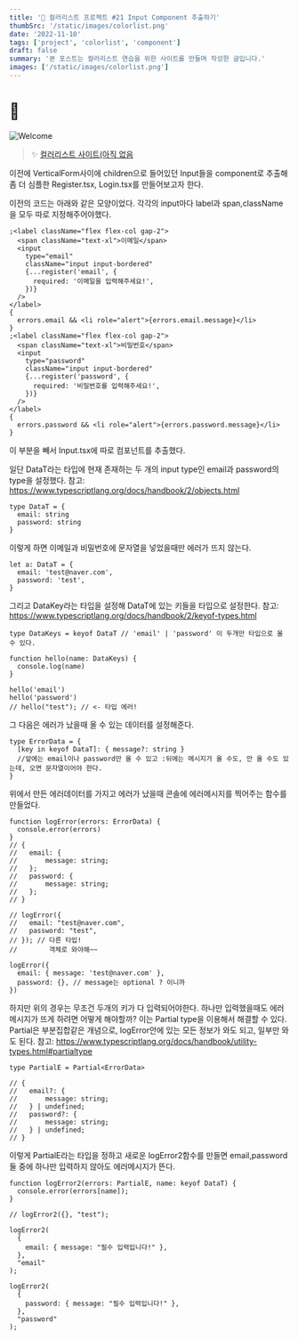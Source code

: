 ```yaml
---
title: '🎉 컬러리스트 프로젝트 #21 Input Component 추출하기'
thumbSrc: '/static/images/colorlist.png'
date: '2022-11-10'
tags: ['project', 'colorlist', 'component']
draft: false
summary: '본 포스트는 컬러리스트 연습을 위한 사이트를 만들며 작성한 글입니다.'
images: ['/static/images/colorlist.png']
---
```


# 📌

![Welcome](/static/images/colorlist.png)

> ✨ [컬러리스트 사이트(아직 없음](https://www.)

이전에 VerticalForm사이에 children으로 들어있던 Input들을 component로 추출해
좀 더 심플한 Register.tsx, Login.tsx를 만들어보고자 한다.

이전의 코드는 아래와 같은 모양이었다.
각각의 input마다 label과 span,className을 모두 따로 지정해주어야했다.

```tsx
;<label className="flex flex-col gap-2">
  <span className="text-xl">이메일</span>
  <input
    type="email"
    className="input input-bordered"
    {...register('email', {
      required: '이메일을 입력해주세요!',
    })}
  />
</label>
{
  errors.email && <li role="alert">{errors.email.message}</li>
}
;<label className="flex flex-col gap-2">
  <span className="text-xl">비밀번호</span>
  <input
    type="password"
    className="input input-bordered"
    {...register('password', {
      required: '비밀번호를 입력해주세요!',
    })}
  />
</label>
{
  errors.password && <li role="alert">{errors.password.message}</li>
}
```

이 부분을 빼서 Input.tsx에 따로 컴포넌트를 추출했다.

일단 DataT라는 타입에 현재 존재하는 두 개의 input type인 email과 password의 type을 설정했다.
참고: https://www.typescriptlang.org/docs/handbook/2/objects.html

```tsx
type DataT = {
  email: string
  password: string
}
```

이렇게 하면 이메일과 비밀번호에 문자열을 넣었을때만 에러가 뜨지 않는다.

```tsx
let a: DataT = {
  email: 'test@naver.com',
  password: 'test',
}
```

그리고 DataKey라는 타입을 설정해 DataT에 있는 키들을 타입으로 설정한다.
참고: https://www.typescriptlang.org/docs/handbook/2/keyof-types.html

```tsx
type DataKeys = keyof DataT // 'email' | 'password' 이 두개만 타입으로 올 수 있다.

function hello(name: DataKeys) {
  console.log(name)
}

hello('email')
hello('password')
// hello("test"); // <- 타입 에러!
```

그 다음은 에러가 났을때 올 수 있는 데이터를 설정해준다.

```tsx
type ErrorData = {
  [key in keyof DataT]: { message?: string }
  //앞에는 email이나 password만 올 수 있고 :뒤에는 메시지가 올 수도, 안 올 수도 있는데, 오면 문자열이어야 한다.
}
```

위에서 만든 에러데이터를 가지고 에러가 났을때 콘솔에 에러메시지를 찍어주는 함수를 만들었다.

```tsx
function logError(errors: ErrorData) {
  console.error(errors)
}
// {
//   email: {
//       message: string;
//   };
//   password: {
//       message: string;
//   };
// }

// logError({
//   email: "test@naver.com",
//   password: "test",
// }); // 다른 타입!
//        객체로 와야해~~

logError({
  email: { message: 'test@naver.com' },
  password: {}, // message는 optional ? 이니까
})
```

하지만 위의 경우는 무조건 두개의 키가 다 입력되어야한다.
하나만 입력했을때도 에러 메시지가 뜨게 하려면 어떻게 해야할까?
이는 Partial type을 이용해서 해결할 수 있다.
Partial은 부분집합같은 개념으로, logError안에 있는 모든 정보가 와도 되고, 일부만 와도 된다.
참고: https://www.typescriptlang.org/docs/handbook/utility-types.html#partialtype

```tsx
type PartialE = Partial<ErrorData>

// {
//   email?: {
//       message: string;
//   } | undefined;
//   password?: {
//       message: string;
//   } | undefined;
// }
```

이렇게 PartialE라는 타입을 정하고
새로운 logError2함수를 만들면 email,password 둘 중에 하나만 입력하지 않아도 에러메시지가 뜬다.

```
function logError2(errors: PartialE, name: keyof DataT) {
  console.error(errors[name]);
}

// logError2({}, "test");

logError2(
  {
    email: { message: "필수 입력입니다!" },
  },
  "email"
);

logError2(
  {
    password: { message: "필수 입력입니다!" },
  },
  "password"
);
```
